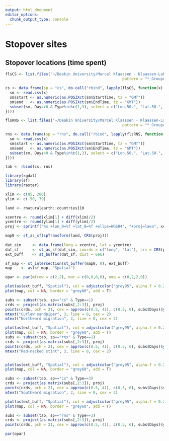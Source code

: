 ```yaml
---
output: html_document
editor_options: 
  chunk_output_type: console
---
```

# Stopover sites {#stops}

## Stopover locations (time spent)

```r
flsCS <- list.files("~/Deakin University/Marcel Klaassen - Klaassen-Lab/Geolocation/Results/CurlewSandpiper", 
                                                    pattern = "*_Grouped_movementSummary.csv", full.names = T)

cs <- data.frame(sp = "cs", do.call("rbind", lapply(flsCS, function(x) {
  sm <- read.csv(x)
  sm$start <- as.numeric(as.POSIXct(sm$StartTime, tz = "GMT"))
  sm$end   <- as.numeric(as.POSIXct(sm$EndTime, tz = "GMT"))
  subset(sm, Days>0 & Type%in%c(1,3), select = c("Lon.50.", "Lat.50.", "Days", "Type"))
})))

flsRNS <- list.files("~/Deakin University/Marcel Klaassen - Klaassen-Lab/Geolocation/Results/RedNeckedStint", 
                                                    pattern = "*_Grouped_movementSummary.csv", full.names = T)

rns <- data.frame(sp = "rns", do.call("rbind", lapply(flsRNS, function(x) {
  sm <- read.csv(x)
  sm$start <- as.numeric(as.POSIXct(sm$StartTime, tz = "GMT"))
  sm$end   <- as.numeric(as.POSIXct(sm$EndTime, tz = "GMT"))
  subset(sm, Days>0 & Type%in%c(1,3), select = c("Lon.50.", "Lat.50.", "Days", "Type"))
})))

tab <- rbind(cs, rns)
```

```r
library(rgdal)
library(sf)
library(raster)

xlim <- c(85, 200)
ylim <- c(-50, 79)

land <- rnaturalearth::countries110

xcentre <- round(xlim[1] + diff(xlim)/2)
ycentre <- round(ylim[1] + diff(ylim)/2)
proj <- sprintf("%s +lon_0=%f +lat_0=%f +ellps=WGS84", "+proj=laea", xcentre, ycentre)

map0 <- st_as_sf(spTransform(land, CRS(proj)))
  
dat_sim     <- data.frame(long = xcentre, lat = ycentre)
dat_sf      <- st_as_sf(dat_sim, coords = c("long", "lat"), crs = CRS(proj4string(land))) %>% st_transform(CRS(proj))
ext_buff    <- st_buffer(dat_sf, dist = 6e6)

sf_map <- st_intersection(st_buffer(map0, 0), ext_buff)
map    <- as(sf_map, "Spatial")

opar <- par(mfrow = c(2,2), mar = c(0,0,0,0), oma = c(0,2,2,0))

plot(as(ext_buff, "Spatial"), col = adjustcolor("grey95", alpha.f = 0.25), border = NA)
plot(map, col = NA, border = "grey60", add = T)

subs <- subset(tab, sp=="cs" & Type==1)
crds <- project(as.matrix(subs[,2:3]), proj)
points(crds, pch = 21, cex = approx(c(0.5, 41), c(0.5, 6), subs$Days)$y, bg = adjustcolor("firebrick", alpha.f = 0.3), col = "grey70")
mtext("Curlew sandpiper", 3, line = 0, cex = 2)
mtext("Northward migration", 2, line = 0, cex = 2)

plot(as(ext_buff, "Spatial"), col = adjustcolor("grey95", alpha.f = 0.25), border = NA)
plot(map, col = NA, border = "grey60", add = T)
subs <- subset(tab, sp=="rns" & Type==1)
crds <- project(as.matrix(subs[,2:3]), proj)
points(crds, pch = 21, cex = approx(c(0.5, 41), c(0.5, 6), subs$Days)$y, bg = adjustcolor("orange", alpha.f = 0.3), col = "grey70")
mtext("Red-necked stint", 3, line = 0, cex = 2)


plot(as(ext_buff, "Spatial"), col = adjustcolor("grey95", alpha.f = 0.25), border = NA)
plot(map, col = NA, border = "grey60", add = T)

subs <- subset(tab, sp=="cs" & Type==3)
crds <- project(as.matrix(subs[,2:3]), proj)
points(crds, pch = 21, cex = approx(c(0.5, 41), c(0.5, 6), subs$Days)$y, bg = adjustcolor("firebrick", alpha.f = 0.3), col = "grey70")
mtext("Southward migration", 2, line = 0, cex = 2)

plot(as(ext_buff, "Spatial"), col = adjustcolor("grey95", alpha.f = 0.25), border = NA)
plot(map, col = NA, border = "grey60", add = T)

subs <- subset(tab, sp=="rns" & Type==3)
crds <- project(as.matrix(subs[,2:3]), proj)
points(crds, pch = 21, cex = approx(c(0.5, 41), c(0.5, 6), subs$Days)$y, bg = adjustcolor("orange", alpha.f = 0.3), col = "grey70")

par(opar)

```
